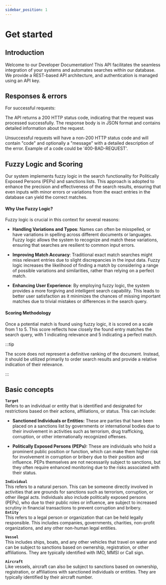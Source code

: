 ```yaml
---
sidebar_position: 1
---
```


# Get started


## Introduction
Welcome to our Developer Documentation! This API facilitates the seamless integration of your systems and automates searches within our database. We provide a REST-based API architecture, and authentication is managed using an API key.



## Responses & errors

For successful requests:

The API returns a 200 HTTP status code, indicating that the request was processed successfully.
The response body is in JSON format and contains detailed information about the request. 

Unsuccessful requests will have a non-200 HTTP status code and will contain "code" and optionally a "message" with a detailed description of the error.
Example of a code could be '400-BAD-REQUEST'.

## Fuzzy Logic and Scoring

Our system implements fuzzy logic in the search functionality for Politically Exposed Persons (PEPs) and sanctions lists. This approach is adopted to enhance the precision and effectiveness of the search results, ensuring that even inputs with minor errors or variations from the exact entries in the database can yield the correct matches.

#### Why Use Fuzzy Logic?
Fuzzy logic is crucial in this context for several reasons:

- **Handling Variations and Typos**: Names can often be misspelled, or have variations in spelling across different documents or languages. Fuzzy logic allows the system to recognize and match these variations, ensuring that searches are resilient to common input errors.

- **Improving Match Accuracy**: Traditional exact match searches might miss relevant entries due to slight discrepancies in the input data. Fuzzy logic increases the likelihood of finding a match by considering a range of possible variations and similarities, rather than relying on a perfect match.

- **Enhancing User Experience**: By employing fuzzy logic, the system provides a more forgiving and intelligent search capability. This leads to better user satisfaction as it minimizes the chances of missing important matches due to trivial mistakes or differences in the search query.

#### Scoring Methodology

Once a potential match is found using fuzzy logic, it is scored on a scale from 1 to 5. 
This score reflects how closely the found entry matches the search query, with 1 indicating relevance and 5 indicating a perfect match.

:::tip

The score does not represent a definitive ranking of the document. Instead, it should be utilized primarily to order search results and provide a relative indication of their relevance.

:::

## Basic concepts

**`Target`**  
Refers to an individual or entity that is identified and designated for restrictions based on their actions, affiliations, or status. This can include:  

- **Sanctioned Individuals or Entities:** These are parties that have been placed on a sanctions list by governments or international bodies due to their involvement in activities such as terrorism, drug trafficking, corruption, or other internationally recognized offenses.

- **Politically Exposed Persons (PEPs):** These are individuals who hold a prominent public position or function, which can make them higher risk for involvement in corruption or bribery due to their position and influence. PEPs themselves are not necessarily subject to sanctions, but they often require enhanced monitoring due to the risks associated with their status.

**`Individual`**  
This refers to a natural person. This can be someone directly involved in activities that are grounds for sanctions such as terrorism, corruption, or other illegal acts. Individuals also include politically exposed persons (PEPs), who due to their public roles or influence, are subject to increased scrutiny in financial transactions to prevent corruption and bribery.   
**`Entity`**  
This refers to a legal person or organization that can be held legally responsible. This includes companies, governments, charities, non-profit organizations, and any other non-human legal entities. 

**`Vessel`**  
This includes ships, boats, and any other vehicles that travel on water and can be subject to sanctions based on ownership, registration, or other affiliations. 
They are typically identified with IMO, MMSI or Call sign.


**`Aircraft`**  
Like vessels, aircraft can also be subject to sanctions based on ownership, registration, or affiliations with sanctioned individuals or entities.
 They are typically identified by their aircraft number.



